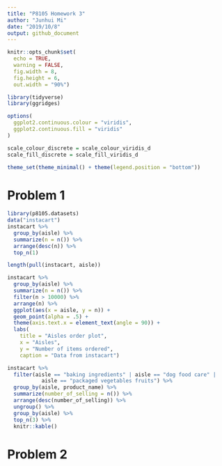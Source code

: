 ```yaml
---
title: "P8105 Homework 3"
author: "Junhui Mi"
date: "2019/10/8"
output: github_document
---
```


```r
knitr::opts_chunk$set(
  echo = TRUE,
  warning = FALSE,
  fig.width = 8,
  fig.height = 6,
  out.width = "90%")

library(tidyverse)
library(ggridges)

options(
  ggplot2.continuous.colour = "viridis",
  ggplot2.continuous.fill = "viridis"
)

scale_colour_discrete = scale_colour_viridis_d
scale_fill_discrete = scale_fill_viridis_d

theme_set(theme_minimal() + theme(legend.position = "bottom"))
```

# Problem 1

```r

library(p8105.datasets)
data("instacart")
instacart %>%
  group_by(aisle) %>%
  summarize(n = n()) %>%
  arrange(desc(n)) %>%
  top_n(1)

length(pull(instacart, aisle))

instacart %>%
  group_by(aisle) %>%
  summarize(n = n()) %>%
  filter(n > 10000) %>%
  arrange(n) %>%
  ggplot(aes(x = aisle, y = n)) + 
  geom_point(alpha = .5) + 
  theme(axis.text.x = element_text(angle = 90)) +
  labs(
    title = "Aisles order plot",
    x = "Aisles",
    y = "Number of items ordered",
    caption = "Data from instacart")

instacart %>%
  filter(aisle == "baking ingredients" | aisle == "dog food care" |
           aisle == "packaged vegetables fruits") %>%
  group_by(aisle, product_name) %>%
  summarize(number_of_selling = n()) %>%
  arrange(desc(number_of_selling)) %>%
  ungroup() %>%
  group_by(aisle) %>%
  top_n(3) %>%
  knitr::kable()
```

# Problem 2

```r

```

